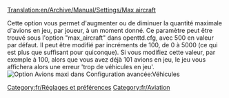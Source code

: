 [[Translation:en/Archive/Manual/Settings/Max aircraft]]


Cette option vous permet d'augmenter ou de diminuer la quantité maximale d'avions en jeu, par joueur, à un moment donné. Ce paramètre peut être trouvé sous l'option "max_aircraft" dans openttd.cfg, avec 500 en valeur par défaut. Il peut être modifié par incréments de 100, de 0 à 5000 (ce qui est plus que suffisant pour quiconque). Si vous modifiez cette valeur, par exemple à 100, alors que vous avez déjà 101 avions en jeu, le jeu vous affichera alors une erreur 'trop de véhicules en jeu'.
[[File:en/Maxvehiclesaircraft.png|frame|Option Avions maxi dans Configuration avancée:Véhicules]]

[[Category:fr/Réglages et préférences]]
[[Category:fr/Aviation]]